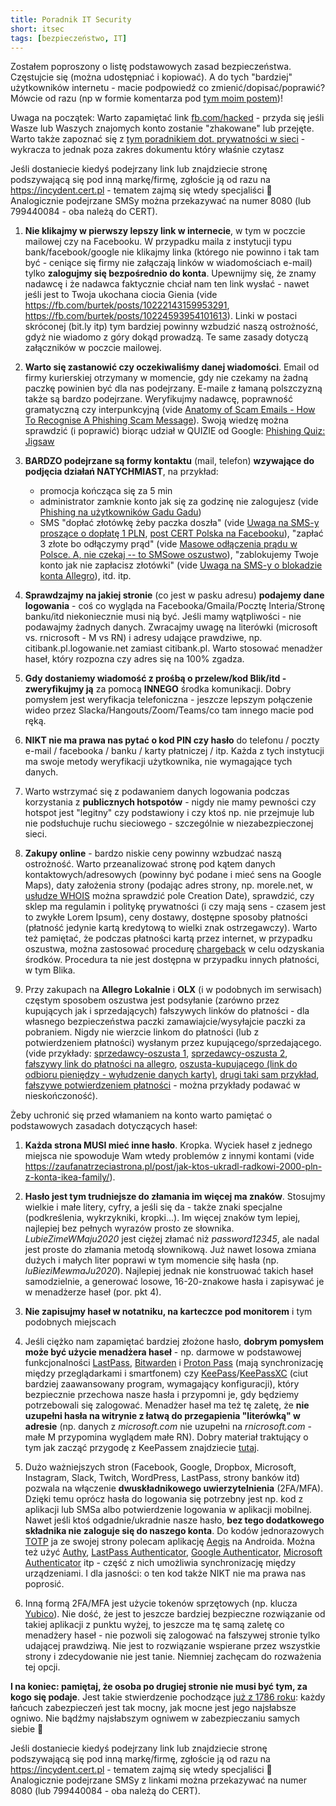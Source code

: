```yaml
---
title: Poradnik IT Security
short: itsec
tags: [bezpieczeństwo, IT]
---
```


Zostałem poproszony o listę podstawowych zasad bezpieczeństwa. Częstujcie się (można udostępniać i kopiować). A do tych "bardziej" użytkowników internetu - macie podpowiedź co zmienić/dopisać/poprawić? Mówcie od razu (np w formie komentarza pod [tym moim postem](https://fb.com/burtek/posts/10223908990897961))!

<Idea>Uwaga na początek: Warto zapamiętać link [fb.com/hacked](https://fb.com/hacked) - przyda się jeśli Wasze lub Waszych znajomych konto zostanie "zhakowane" lub przejęte. Warto także zapoznać się z [tym poradnikiem dot. prywatności w sieci](https://sekurak.pl/cenisz-prywatnosc-w-sieci-oto-160-stronicowy-bezplatny-poradnik/) - wykracza to jednak poza zakres dokumentu który właśnie czytasz</Idea>

<Idea>Jeśli dostaniecie kiedyś podejrzany link lub znajdziecie stronę podszywającą się pod inną markę/firmę, zgłoście ją od razu na https://incydent.cert.pl - tematem zajmą się wtedy specjaliści 🙂 Analogicznie podejrzane SMSy można przekazywać na numer 8080 (lub 799440084 - oba należą do CERT).</Idea>

1. **Nie klikajmy w pierwszy lepszy link w internecie**, w tym w poczcie mailowej czy na Facebooku. W przypadku maila z instytucji typu bank/facebook/google nie klikajmy linka (którego nie powinno i tak tam być - ceniące się firmy nie załączają linków w wiadomościach e-mail) tylko **zalogujmy się bezpośrednio do konta**. Upewnijmy się, że znamy nadawcę i że nadawca faktycznie chciał nam ten link wysłać - nawet jeśli jest to Twoja ukochana ciocia Gienia (vide https://fb.com/burtek/posts/10222143159953291, https://fb.com/burtek/posts/10224593954101613). Linki w postaci skróconej (bit.ly itp) tym bardziej powinny wzbudzić naszą ostrożność, gdyż nie wiadomo z góry dokąd prowadzą. Te same zasady dotyczą załączników w poczcie mailowej.

1. **Warto się zastanowić czy oczekiwaliśmy danej wiadomości**. Email od firmy kurierskiej otrzymany w momencie, gdy nie czekamy na żadną paczkę powinien być dla nas podejrzany. E-maile z łamaną polszczyzną także są bardzo podejrzane. Weryfikujmy nadawcę, poprawność gramatyczną czy interpunkcyjną (vide [Anatomy of Scam Emails - How To Recognise A Phishing Scam Message](https://youtu.be/3gpOM9c6mmA)). Swoją wiedzę można sprawdzić (i poprawić) biorąc udział w QUIZIE od Google: [Phishing Quiz: Jigsaw](https://phishingquiz.withgoogle.com/)

1. **BARDZO podejrzane są formy kontaktu** (mail, telefon) **wzywające do podjęcia działań NATYCHMIAST**, na przykład:
    - promocja kończąca się za 5 min
    - administrator zamknie konto jak się za godzinę nie zalogujesz (vide [Phishing na użytkowników Gadu Gadu](https://niebezpiecznik.pl/post/phishing-na-uzytkownikow-gadu-gadu/))
    - SMS "dopłać złotówkę żeby paczka doszła" (vide [Uwaga na SMS-y proszące o dopłatę 1 PLN](https://niebezpiecznik.pl/post/uwaga-na-sms-y-proszace-o-doplate-1-pln/), [post CERT Polska na Facebooku](https://www.facebook.com/CERT.Polska/posts/3607946939225670)), "zapłać 3 złote bo odłączymy prąd" (vide [Masowe odłączenia prądu w Polsce. A, nie czekaj -- to SMSowe oszustwo](https://sekurak.pl/masowe-odlaczenia-pradu-w-polsce-a-nie-czekaj-to-smsowe-oszustwo/)), "zablokujemy Twoje konto jak nie zapłacisz złotówki" (vide [Uwaga na SMS-y o blokadzie konta Allegro](https://niebezpiecznik.pl/post/uwaga-na-sms-y-o-blokadzie-konta-allegro/)), itd. itp.

1. **Sprawdzajmy na jakiej stronie** (co jest w pasku adresu) **podajemy dane logowania** - coś co wygląda na Facebooka/Gmaila/Pocztę Interia/Stronę banku/itd niekoniecznie musi nią być. Jeśli mamy wątpliwości - nie podawajmy żadnych danych. Zwracajmy uwagę na literówki (microsoft vs. rnicrosoft - M vs RN) i adresy udające prawdziwe, np. citibank.pl.logowanie.net zamiast citibank.pl. Warto stosować menadżer haseł, który rozpozna czy adres się na 100% zgadza.

1. **Gdy dostaniemy wiadomość z prośbą o przelew/kod Blik/itd - zweryfikujmy ją** za pomocą **INNEGO** środka komunikacji. Dobry pomysłem jest weryfikacja telefoniczna - jeszcze lepszym połączenie wideo przez Slacka/Hangouts/Zoom/Teams/co tam innego macie pod ręką.

1. **NIKT nie ma prawa nas pytać o kod PIN czy hasło** do telefonu / poczty e-mail / facebooka / banku / karty płatniczej / itp. Każda z tych instytucji ma swoje metody weryfikacji użytkownika, nie wymagające tych danych.

1. Warto wstrzymać się z podawaniem danych logowania podczas korzystania z **publicznych hotspotów** - nigdy nie mamy pewności czy hotspot jest "legitny" czy podstawiony i czy ktoś np. nie przejmuje lub nie podsłuchuje ruchu sieciowego - szczególnie w niezabezpieczonej sieci.

1. **Zakupy online** - bardzo niskie ceny powinny wzbudzać naszą ostrożność. Warto przeanalizować stronę pod kątem danych kontaktowych/adresowych (powinny być podane i mieć sens na Google Maps), daty założenia strony (podając adres strony, np. morele.net, w [usłudze WHOIS](https://www.whois.net/) można sprawdzić pole Creation Date), sprawdzić, czy sklep ma regulamin i politykę prywatności (i czy mają sens - czasem jest to zwykłe Lorem Ipsum), ceny dostawy, dostępne sposoby płatności (płatność jedynie kartą kredytową to wielki znak ostrzegawczy). Warto też pamiętać, że podczas płatności kartą przez internet, w przypadku oszustwa, można zastosować procedurę [chargeback](https://pl.wikipedia.org/wiki/Chargeback) w celu odzyskania środków. Procedura ta nie jest dostępna w przypadku innych płatności, w tym Blika.

1. Przy zakupach na **Allegro Lokalnie** i **OLX** (i w podobnych im serwisach) częstym sposobem oszustwa jest podsyłanie (zarówno przez kupujących jak i sprzedających) fałszywych linków do płatności - dla własnego bezpieczeństwa paczki zamawiajcie/wysyłajcie paczki za pobraniem. Nigdy nie wierzcie linkom do płatności (lub z potwierdzeniem płatności) wysłanym przez kupującego/sprzedającego. (vide przykłady: [sprzedawcy-oszusta 1](https://zaufanatrzeciastrona.pl/post/uwaga-kupujacy-na-allegro-pojawil-sie-nowy-wariant-oszustwa-z-wyludzeniem-danych-karty), [sprzedawcy-oszusta 2](https://zaufanatrzeciastrona.pl/post/nie-dajcie-sie-zlapac-na-te-sprytna-sztuczke-w-czasie-zakupow/), [fałszywy link do płatności na allegro](https://zaufanatrzeciastrona.pl/post/uwaga-na-prawdziwe-linki-do-platnosci-na-prawdziwym-allegro/), [oszusta-kupującego (link do odbioru pieniędzy - wyłudzenie danych karty)](https://niebezpiecznik.pl/post/olx-scam-karta-platnicza/), [drugi taki sam przykład](https://niebezpiecznik.pl/post/uwaga-na-nowy-sposob-ataku-na-sprzedajacych-na-allegro/), [fałszywe potwierdzeniem płatności](https://niebezpiecznik.pl/post/sprzedajesz-na-allegro-uwazaj-na-ten-przekret/) - można przykłady podawać w nieskończoność).

Żeby uchronić się przed włamaniem na konto warto pamiętać o podstawowych zasadach dotyczących haseł:

1. **Każda strona MUSI mieć inne hasło**. Kropka. Wyciek haseł z jednego miejsca nie spowoduje Wam wtedy problemów z innymi kontami (vide https://zaufanatrzeciastrona.pl/post/jak-ktos-ukradl-radkowi-2000-pln-z-konta-ikea-family/).

1. **Hasło jest tym trudniejsze do złamania im więcej ma znaków**. Stosujmy wielkie i małe litery, cyfry, a jeśli się da - także znaki specjalne (podkreślenia, wykrzykniki, kropki...). Im więcej znaków tym lepiej, najlepiej bez pełnych wyrazów prosto ze słownika. *LubieZimeWMaju2020* jest ciężej złamać niż *password12345*, ale nadal jest proste do złamania metodą słownikową. Już nawet losowa zmiana dużych i małych liter poprawi w tym momencie siłę hasła (np. *luBieziMewmaJu2020*). Najlepiej jednak nie konstruować takich haseł samodzielnie, a generować losowe, 16-20-znakowe hasła i zapisywać je w menadżerze haseł (por. pkt 4).

1. **Nie zapisujmy haseł w notatniku, na karteczce pod monitorem** i tym podobnych miejscach

1. Jeśli ciężko nam zapamiętać bardziej złożone hasło, **dobrym pomysłem może być użycie menadżera haseł** - np. darmowe w podstawowej funkcjonalności [LastPass](https://www.lastpass.com/), [Bitwarden](https://bitwarden.com/) i [Proton Pass](https://proton.me/pass) (mają synchronizację między przeglądarkami i smartfonem) czy [KeePass](https://keepass.info/)/[KeePassXC](https://keepassxc.org/) (ciut bardziej zaawansowany program, wymagający konfiguracji), który bezpiecznie przechowa nasze hasła i przypomni je, gdy będziemy potrzebowali się zalogować. Menadżer haseł ma też tę zaletę, że **nie uzupełni hasła na witrynie z łatwą do przegapienia "literówką" w adresie** (np. danych z *microsoft.com* nie uzupełni na *rnicrosoft.com* - małe M przypomina wyglądem małe RN). Dobry materiał traktujący o tym jak zacząć przygodę z KeePassem znajdziecie [tutaj](https://informatykzakladowy.pl/kurs-obslugi-menedzera-hasel/).

1. Dużo ważniejszych stron (Facebook, Google, Dropbox, Microsoft, Instagram, Slack, Twitch, WordPress, LastPass, strony banków itd) pozwala na włączenie **dwuskładnikowego uwierzytelnienia** (2FA/MFA). Dzięki temu oprócz hasła do logowania się potrzebny jest np. kod z aplikacji lub SMSa albo potwierdzenie logowania w aplikacji mobilnej. Nawet jeśli ktoś odgadnie/ukradnie nasze hasło, **bez tego dodatkowego składnika nie zaloguje się do naszego konta**. Do kodów jednorazowych [TOTP](https://en.wikipedia.org/wiki/Time-based_one-time_password) ja ze swojej strony polecam aplikację [Aegis](https://getaegis.app/) na Androida. Można też użyć [Authy](https://authy.com/download), [LastPass Authenticator](https://lastpass.com/auth/), [Google Authenticator](https://play.google.com/store/apps/details?id=com.google.android.apps.authenticator2&hl=pl&gl=US), [Microsoft Authenticator](https://www.microsoft.com/pl-pl/security/mobile-authenticator-app) itp - część z nich umożliwia synchronizację między urządzeniami. I dla jasności: o ten kod także NIKT nie ma prawa nas poprosić.

1. Inną formą 2FA/MFA jest użycie tokenów sprzętowych (np. klucza [Yubico](https://www.yubico.com/)). Nie dość, że jest to jeszcze bardziej bezpieczne rozwiązanie od takiej aplikacji z punktu wyżej, to jeszcze ma tę samą zaletę co menadżery haseł - nie pozwoli się zalogować na fałszywej stronie tylko udającej prawdziwą. Nie jest to rozwiązanie wspierane przez wszystkie strony i zdecydowanie nie jest tanie. Niemniej zachęcam do rozważenia tej opcji.

**I na koniec: pamiętaj, że osoba po drugiej stronie nie musi być tym, za kogo się podaje**. Jest takie stwierdzenie pochodzące [już z 1786 roku](https://en.wiktionary.org/wiki/a_chain_is_only_as_strong_as_its_weakest_link): każdy łańcuch zabezpieczeń jest tak mocny, jak mocne jest jego najsłabsze ogniwo. Nie bądźmy najsłabszym ogniwem w zabezpieczaniu samych siebie 🙂

<Idea>Jeśli dostaniecie kiedyś podejrzany link lub znajdziecie stronę podszywającą się pod inną markę/firmę, zgłoście ją od razu na https://incydent.cert.pl - tematem zajmą się wtedy specjaliści 🙂 Analogicznie podejrzane SMSy z linkami można przekazywać na numer 8080 (lub 799440084 - oba należą do CERT).</Idea>
